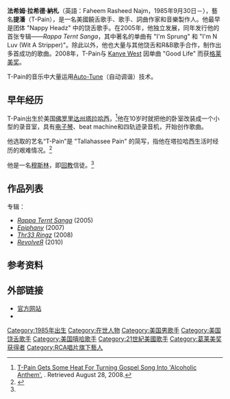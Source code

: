 {{Infobox Musical artist
|Name =T-Pain<br>提潘
|Img = T-Pain 2019 by Glenn Francis.jpg
|Img_capt = 提潘出席[[2019年iHeartRadio音樂獎|2019年iHeartRadio音樂獎]]
|Landscape = no
|Background = solo_singer
|Birth_name = Faheem Rasheed Najm
|Genre = {{hlist|[[嘻哈音樂|嘻哈]]|[[當代節奏藍調|節奏藍調]]}}
|Occupation = {{hlist|饒舌歌手|歌手|詞曲作家|音樂製作人}}
|Instrument = {{hlist|[[聲樂|聲樂]]|[[鍵盤樂器|鍵盤]]|[[鼓|鼓]]}}
|Years_active = 2004年-現在
|Label = [[Nappy_Boy|Nappy Boy]], [[Konvict_Muzik|Konvict]], [[Jive_Records|Jive]]
|Associated_acts = <!-- This section is only for acts who T-Pain has worked with MULTIPLE times -->[[Akon|Akon]], [[Chris_Brown_(entertainer)|Chris Brown]], [[Tay_Dizm|Tay Dizm]], [[DJ_Khaled|DJ Khaled]], [[Flo_Rida|Flo Rida]], [[Lil_Mama|Lil Mama]], [[Lil_Wayne|Lil Wayne]], [[Ludacris|Ludacris]], Nappy Headz, [[Plies_(rapper)|Plies]], [[Rick_Ross_(rapper)|Rick Ross]], [[Kanye_West|Kanye West]], [[Twista|Twista]]<!-- This section is only for acts who T-Pain has worked with MULTIPLE times -->
|website = {{URL|tpain.com}}
|出生地點={{USA}}[[佛罗里达州|佛罗里达州]][[塔拉哈西_(佛罗里达州)|塔拉哈西]]|出生日期={{birth date and age|1985|9|30}}|國籍={{USA}}}}

'''法希姆·拉希德·納札'''（英語：Faheem Rasheed Najm，1985年9月30日－），藝名'''提潘'''（T-Pain），是一名美國饒舌歌手、歌手、詞曲作家和音樂製作人。他最早是团体 "Nappy Headz" 中的饶舌歌手。在2005年，他独立发展，同年发行他的首张专辑——''Rappa Ternt Sanga''，其中著名的单曲有 "I'm Sprung" 和 "I'm N Luv (Wit A Stripper)"。除此以外，他也大量与其他饶舌和R&B歌手合作，制作出多首成功的歌曲。2008年，T-Pain与 [[Kanye_West|Kanye West]] 因单曲 "Good Life" 而获[[格莱美奖|格莱美奖]]。

T-Pain的音乐中大量运用[[Auto-Tune|Auto-Tune]]（自动调谐）技术。

==早年经历==
T-Pain出生於美国[[佛罗里达州|佛罗里达州]][[塔拉哈西_(佛罗里达州)|塔拉哈西]]，<ref>[http://www.mtv.com/news/articles/1593663/20080827/t_pain.jhtml T-Pain Gets Some Heat For Turning Gospel Song Into 'Alcoholic Anthem'.] {{Wayback|url=http://www.mtv.com/news/articles/1593663/20080827/t_pain.jhtml |date=20101206085458 }}. Retrieved August 28, 2008.</ref>他在10岁时就把他的卧室改装成一个小型的录音室，具有[[电子琴|电子琴]]、beat machine和四轨迹录音机，开始创作歌曲。

他选取的艺名“T-Pain”是 "Tallahassee Pain" 的简写，指他在塔拉哈西生活时经历的艰难情况。<ref name="HeraldSun">{{cite news|last=Koha|first=Nui Te|title=Escaping Tallahassee|url=http://www.news.com.au/entertainment/story/0,23663,21883428-5007184,00.html|work=Herald Sun|date=2007-06-10|accessdate=2008-12-10|archive-date=2012-12-09|archive-url=https://archive.is/20121209022850/http://www.news.com.au/escaping-tallahassee/story-e6frfn79-1111113720271|dead-url=no}}</ref>

他是一名[[穆斯林|穆斯林]]，即[[回教|回教]]信徒。<ref name="HeraldSun" />

==作品列表==
专辑：
* ''[[Rappa_Ternt_Sanga|Rappa Ternt Sanga]]'' (2005)
* ''[[Epiphany_(T-Pain_album)|Epiphany]]'' (2007)
* ''[[Thr33_Ringz|Thr33 Ringz]]'' (2008)
* ''[[Revolver_(T-Pain_album)|RevolveЯ]]'' (2010)

==参考资料==
{{reflist}}

==外部链接==
*[https://web.archive.org/web/20070107214835/http://www.t-pain.net/ 官方网站]
*{{imdb name |id=2359047 |name=Faheem Najm}}

{{Authority control}}

{{DEFAULTSORT:Tpain}}

[[Category:1985年出生|Category:1985年出生]]
[[Category:在世人物|Category:在世人物]]
[[Category:美国男歌手|Category:美国男歌手]]
[[Category:美国饶舌歌手|Category:美国饶舌歌手]]
[[Category:美国嘻哈歌手|Category:美国嘻哈歌手]]
[[Category:21世紀美國歌手|Category:21世紀美國歌手]]
[[Category:葛莱美奖获得者|Category:葛莱美奖获得者]]
[[Category:RCA唱片旗下藝人|Category:RCA唱片旗下藝人]]